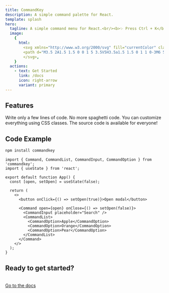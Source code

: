 ```yaml
---
title: CommandKey
description: A simple command palette for React.
template: splash
hero:
  tagline: A simple command menu for React.<br/><b>✨ Press Ctrl + K</b>
  image:
    {
      html:
        <svg xmlns="http://www.w3.org/2000/svg" fill="currentColor" class="bi bi-command" viewBox="0 0 16 16">
        <path d="M3.5 2A1.5 1.5 0 0 1 5 3.5V5H3.5a1.5 1.5 0 1 1 0-3M6 5V3.5A2.5 2.5 0 1 0 3.5 6H5v4H3.5A2.5 2.5 0 1 0 6 12.5V11h4v1.5a2.5 2.5 0 1 0 2.5-2.5H11V6h1.5A2.5 2.5 0 1 0 10 3.5V5zm4 1v4H6V6zm1-1V3.5A1.5 1.5 0 1 1 12.5 5zm0 6h1.5a1.5 1.5 0 1 1-1.5 1.5zm-6 0v1.5A1.5 1.5 0 1 1 3.5 11z"/>
        </svg>,
    }
  actions:
    - text: Get Started
      link: /docs
      icon: right-arrow
      variant: primary
---
```



## Features

<CardGrid stagger>
  <Card title="Simplicity" icon="pencil">
    Write only a few lines of code. No more spaghetti code.
  </Card>
  <Card title="Full Customization" icon="setting">
    You can customize everything using CSS classes.
  </Card>
  <Card title="Open Source" icon="github">
    The source code is available for everyone!
  </Card>
</CardGrid>

## Code Example

```sh
npm install commandkey
```

```tsx
import { Command, CommandList, CommandInput, CommandOption } from 'commandkey';
import { useState } from 'react';

export default function App() {
  const [open, setOpen] = useState(false);

  return (
    <>
      <button onClick={() => setOpen(true)}>Open modal</button>

      <Command open={open} onClose={() => setOpen(false)}>
        <CommandInput placeholder="Search" />
        <CommandList>
          <CommandOption>Apple</CommandOption>
          <CommandOption>Orange</CommandOption>
          <CommandOption>Pear</CommandOption>
        </CommandList>
      </Command>
    </>
  );
}
```

## Ready to get started?

<br />
<a href="/docs" id="goToDocsButton">
  Go to the docs
</a>
<CommandLanding client:idle />
